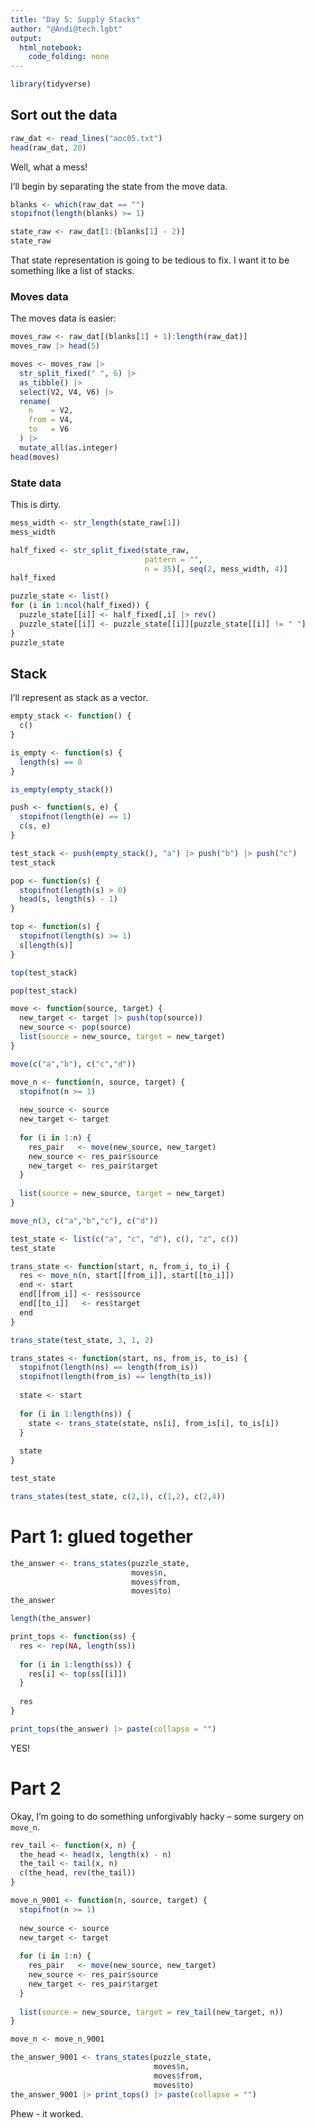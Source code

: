 ```yaml
---
title: "Day 5: Supply Stacks"
author: "@Andi@tech.lgbt"
output: 
  html_notebook: 
    code_folding: none
---
```


```r
library(tidyverse)
```

## Sort out the data

```r
raw_dat <- read_lines("aoc05.txt")
head(raw_dat, 20)
```

Well, what a mess!

I'll begin by separating the state from the move data.

```r
blanks <- which(raw_dat == "")
stopifnot(length(blanks) >= 1)
```

```r
state_raw <- raw_dat[1:(blanks[1] - 2)]
state_raw
```

That state representation is going to be tedious to fix. I want it to be something like a list of stacks.

### Moves data

The moves data is easier:

```r
moves_raw <- raw_dat[(blanks[1] + 1):length(raw_dat)]
moves_raw |> head(5)
```

```r
moves <- moves_raw |>
  str_split_fixed(" ", 6) |>
  as_tibble() |>
  select(V2, V4, V6) |>
  rename(
    n    = V2,
    from = V4,
    to   = V6
  ) |>
  mutate_all(as.integer)
head(moves)
```

### State data

This is dirty.

```r
mess_width <- str_length(state_raw[1])
mess_width
```

```r
half_fixed <- str_split_fixed(state_raw,
                              pattern = "",
                              n = 35)[, seq(2, mess_width, 4)]
half_fixed
```

```r
puzzle_state <- list()
for (i in 1:ncol(half_fixed)) {
  puzzle_state[[i]] <- half_fixed[,i] |> rev()
  puzzle_state[[i]] <- puzzle_state[[i]][puzzle_state[[i]] != " "]
}
puzzle_state
```

## Stack

I'll represent as stack as a vector.

```r
empty_stack <- function() {
  c()
}
```

```r
is_empty <- function(s) {
  length(s) == 0
}
```

```r
is_empty(empty_stack())
```

```r
push <- function(s, e) {
  stopifnot(length(e) == 1)
  c(s, e)
}
```

```r
test_stack <- push(empty_stack(), "a") |> push("b") |> push("c")
test_stack
```

```r
pop <- function(s) {
  stopifnot(length(s) > 0)
  head(s, length(s) - 1)
}
```

```r
top <- function(s) {
  stopifnot(length(s) >= 1)
  s[length(s)]
}
```

```r
top(test_stack)
```
```r
pop(test_stack)
```

```r
move <- function(source, target) {
  new_target <- target |> push(top(source))
  new_source <- pop(source)
  list(source = new_source, target = new_target)
}
```


```r
move(c("a","b"), c("c","d"))
```

```r
move_n <- function(n, source, target) {
  stopifnot(n >= 1)
  
  new_source <- source
  new_target <- target
  
  for (i in 1:n) {
    res_pair   <- move(new_source, new_target)
    new_source <- res_pair$source
    new_target <- res_pair$target
  }
  
  list(source = new_source, target = new_target)  
}
```


```r
move_n(3, c("a","b","c"), c("d"))
```

```r
test_state <- list(c("a", "c", "d"), c(), "z", c())
test_state
```


```r
trans_state <- function(start, n, from_i, to_i) {
  res <- move_n(n, start[[from_i]], start[[to_i]])
  end <- start
  end[[from_i]] <- res$source
  end[[to_i]]   <- res$target
  end
}
```


```r
trans_state(test_state, 3, 1, 2)
```


```r
trans_states <- function(start, ns, from_is, to_is) {
  stopifnot(length(ns) == length(from_is))
  stopifnot(length(from_is) == length(to_is))
  
  state <- start
  
  for (i in 1:length(ns)) {
    state <- trans_state(state, ns[i], from_is[i], to_is[i])
  }
  
  state
}
```


```r
test_state
```


```r
trans_states(test_state, c(2,1), c(1,2), c(2,4))
```

# Part 1: glued together

```r
the_answer <- trans_states(puzzle_state,
                           moves$n,
                           moves$from,
                           moves$to)
the_answer
```

```r
length(the_answer)
```

```r
print_tops <- function(ss) {
  res <- rep(NA, length(ss))
  
  for (i in 1:length(ss)) {
    res[i] <- top(ss[[i]])
  }
  
  res
}
```

```r
print_tops(the_answer) |> paste(collapse = "")
```
YES!


# Part 2

Okay, I'm going to do something unforgivably hacky -- some surgery on `move_n`.

```r
rev_tail <- function(x, n) {
  the_head <- head(x, length(x) - n)
  the_tail <- tail(x, n)
  c(the_head, rev(the_tail))
}
```

```r
move_n_9001 <- function(n, source, target) {
  stopifnot(n >= 1)
  
  new_source <- source
  new_target <- target
  
  for (i in 1:n) {
    res_pair   <- move(new_source, new_target)
    new_source <- res_pair$source
    new_target <- res_pair$target
  }
  
  list(source = new_source, target = rev_tail(new_target, n))  
}
```

```r
move_n <- move_n_9001
```


```r
the_answer_9001 <- trans_states(puzzle_state,
                                moves$n,
                                moves$from,
                                moves$to)
the_answer_9001 |> print_tops() |> paste(collapse = "")
```

Phew - it worked.


